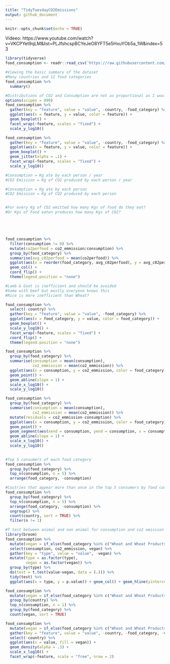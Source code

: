 ```yaml
---
title: "TidyTuesdayCO2Emissions"
output: github_document
---
```


```r
knitr::opts_chunk$set(echo = TRUE)
```

Videeo: https://www.youtube.com/watch?v=VKCPYet9qLM&list=PLJfshcspBCYeJeO8YFT5e5HxuYOb5a_1W&index=53

```r
library(tidyverse)
food_consumption <- readr::read_csv('https://raw.githubusercontent.com/rfordatascience/tidytuesday/master/data/2020/2020-02-18/food_consumption.csv')
```


```r
#Viewing the basic summary of the dataset 
#Many countries and 11 food categories
food_consumption %>% 
  summary()
```

```r
#Distributions of CO2 and Consumption are not as proportional as I would imagine
options(scipen = 999)
food_consumption %>% 
  gather(key = "feature", value = "value", -country, -food_category) %>% 
  ggplot(aes(x = feature, y = value, color = feature)) + 
  geom_boxplot() +
  facet_wrap(~feature, scales = "fixed") + 
  scale_y_log10()
```


```r
food_consumption %>% 
  gather(key = "feature", value = "value", -country, -food_category) %>% 
  ggplot(aes(x = feature, y = value, color = feature)) + 
  geom_boxplot() +
  geom_jitter(alpha = .1) + 
  facet_wrap(~feature, scales = "fixed") + 
  scale_y_log10()
```



```r
#Consumption = Kg ate by each person / year
#CO2 Emission = Kg of CO2 produced by each person / year

#Consumption = Kg ate by each person
#CO2 Emission = Kg of CO2 produced by each person


#For every Kg of CO2 emitted how many Kgs of food do they eat? 
#Or Kgs of Food eaten produces how many Kgs of CO2? 





food_consumption %>% 
  filter(consumption != 0) %>% 
  mutate(co2perfood = co2_emmission/consumption) %>% 
  group_by(food_category) %>% 
  summarise(avg_c02perfood = mean(co2perfood)) %>% 
  ggplot(aes(x = reorder(food_category, avg_c02perfood), y = avg_c02perfood, fill = food_category)) + 
  geom_col() + 
  coord_flip() + 
  theme(legend.position = "none")

#Lamb & Goat is inefficient and should be avoided
#Same with beef but mostly everyone knows this 
#Rice is more inefficient than Wheat? 

```

```r
food_consumption %>% 
  select(-country) %>% 
  gather(key = "feature", value = "value", -food_category) %>% 
  ggplot(aes(x = food_category, y = value, color = food_category)) +
  geom_boxplot() + 
  scale_y_log10() +
  facet_wrap(~feature, scales = "fixed") + 
  coord_flip() +
  theme(legend.position = "none")
```

```r
food_consumption %>% 
  group_by(food_category) %>%  
  summarise(consumption = mean(consumption),
            co2_emmission = mean(co2_emmission)) %>% 
  ggplot(aes(x = consumption, y = co2_emmission, color = food_category)) + 
  geom_point() + 
  geom_abline(slope = 1) + 
  scale_x_log10() + 
  scale_y_log10()
```

```r
food_consumption %>% 
  group_by(food_category) %>%  
  summarise(consumption = mean(consumption),
            co2_emmission = mean(co2_emmission)) %>% 
  mutate(residuals = co2_emmission-consumption) %>% 
  ggplot(aes(x = consumption, y = co2_emmission, color = food_category)) + 
  geom_point() + 
  geom_segment(aes(xend = consumption, yend = consumption, x = consumption, y = co2_emmission)) + 
  geom_abline(slope = 1) + 
  scale_x_log10() + 
  scale_y_log10()
  
```



```r
#Top 5 consumers of each food category
food_consumption %>% 
  group_by(food_category) %>% 
  top_n(consumption, n = 5) %>% 
  arrange(food_category, -consumption) 

```

```r
#Coutries that appear more than once in the top 5 consumers by food category
food_consumption %>% 
  group_by(food_category) %>% 
  top_n(consumption, n = 5) %>% 
  arrange(food_category, -consumption) %>% 
  ungroup() %>% 
  count(country, sort = TRUE) %>% 
  filter(n != 1)


```

```r
#T test between animal and non animal for consumption and co2 emission 
library(broom)
food_consumption %>% 
  mutate(vegan = if_else(food_category %in% c("Wheat and Wheat Products", "Rice", "Soybeans", "Nuts inc. Peanut Butter"), "Non-Animal Product", "Animal Product")) %>% 
  select(consumption, co2_emmission, vegan) %>% 
  gather(key = "type", value = "value", -vegan) %>% 
  mutate(type = as.factor(type),
         vegan = as.factor(vegan)) %>%
  group_by(type) %>% 
  do(test = t.test(value~vegan, data = (.))) %>% 
  tidy(test) %>% 
  ggplot(aes(x = type, y = p.value)) + geom_col() + geom_hline(yintercept = .05) 
```

```r

food_consumption %>% 
  mutate(vegan = if_else(food_category %in% c("Wheat and Wheat Products", "Rice", "Soybeans", "Nuts inc. Peanut Butter"), "Non-Animal Product", "Animal Product")) %>%
  group_by(country) %>% 
  top_n(consumption, n = 1) %>% 
  group_by(food_category) %>% 
  count(vegan, sort = TRUE)

```

```r
food_consumption %>% 
  mutate(vegan = if_else(food_category %in% c("Wheat and Wheat Products", "Rice", "Soybeans", "Nuts inc. Peanut Butter"), "Non-Animal Product", "Animal Product")) %>%
  gather(key = "feature", value = "value", -country, -food_category, -vegan) %>% 
  select(-country) %>% 
  ggplot(aes(x = value, fill = vegan)) + 
  geom_density(alpha = .3) + 
  scale_x_log10() + 
  facet_wrap(~feature, scale = "free", nrow = 2) 
```







